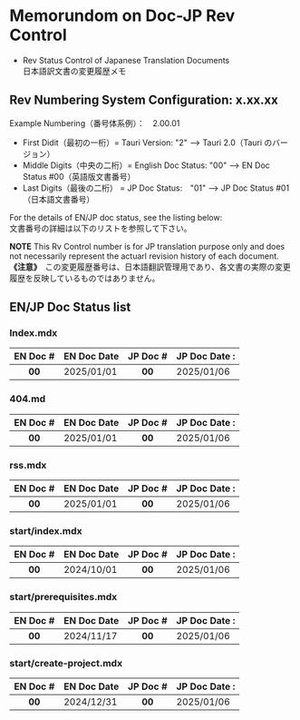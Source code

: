 # Memorundom on Doc-JP Rev Control

+ Rev Status Control of Japanese Translation Documents <br /> 日本語訳文書の変更履歴メモ

## Rev Numbering System Configuration:  x.xx.xx

Example Numbering（番号体系例）：　2.00.01

+ First Didit（最初の一桁）= Tauri Version: "2" --> Tauri 2.0（Tauri のバージョン）
+ Middle Digits（中央の二桁）= English Doc Status: "00" --> EN Doc Status #00（英語版文書番号）
+ Last Digits（最後の二桁） = JP Doc Status:　"01" --> JP Doc Status #01（日本語文書番号）

For the details of EN/JP doc status, see the listing below: <br /> 文書番号の詳細は以下のリストを参照して下さい。

**NOTE** This Rv Control number is for JP translation purpose only and does not necessarily represent the actuarl revision history of each document.<br />
**《注意》**　この変更履歴番号は、日本語翻訳管理用であり、各文書の実際の変更履歴を反映しているものではありません。

## EN/JP Doc Status list

### Index.mdx
| EN Doc # | EN Doc Date | JP Doc # | JP Doc Date :
| :---: | :--- | :---: | :--- |
| **00** | 2025/01/01 | **00** | 2025/01/06 |

### 404.md
| EN Doc # | EN Doc Date | JP Doc # | JP Doc Date :
| :---: | :--- | :---: | :--- |
| **00** | 2025/01/01 | **00** | 2025/01/06 |

### rss.mdx
| EN Doc # | EN Doc Date | JP Doc # | JP Doc Date :
| :---: | :--- | :---: | :--- |
| **00** | 2025/01/01 | **00** | 2025/01/06 |

### start/index.mdx
| EN Doc # | EN Doc Date | JP Doc # | JP Doc Date :
| :---: | :--- | :---: | :--- |
| **00** | 2024/10/01 | **00** | 2025/01/06 |

### start/prerequisites.mdx
| EN Doc # | EN Doc Date | JP Doc # | JP Doc Date :
| :---: | :--- | :---: | :--- |
| **00** | 2024/11/17 | **00** | 2025/01/06 |

### start/create-project.mdx
| EN Doc # | EN Doc Date | JP Doc # | JP Doc Date :
| :---: | :--- | :---: | :--- |
| **00** | 2024/12/31 | **00** | 2025/01/06 |

